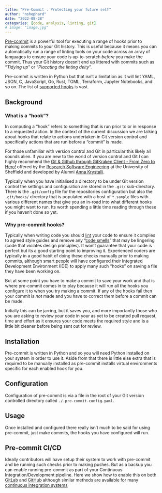 ```yaml
---
title: "Pre-Commit : Protecting your future self"
author: "nshephard"
date: "2022-08-28"
categories: [code, analysis, linting, git]
# image: "image.jpg"
---
```


[Pre-commit](https://pre-commit.com/) is a powerful tool for executing a range of hooks prior to making commits to your
Git history. This is useful because it means you can automatically run a range of linting tools on your code across an
array of languages to ensure your code is up-to-scratch _before_ you make the commit. Thus your Git history doesn't end
up littered with commits such as "_Tidying up_" or "_Placating the linting deity_".

Pre-commit is written in Python but that isn't a limitation as it will lint YAML, JSON, C, JavaScript, Go, Rust, TOML,
Terraform, Jupyter Notebooks, and so on. The list of [supported hooks](https://pre-commit.com/hooks.html) is vast.

## Background

### What is a "hook"?

In computing a "hook" refers to something that is run prior to or in response to a requested action. In the context of
the current discussion we are talking about hooks that relate to actions undertaken in Git version control and
specifically actions that are run before a "commit" is made.

For those unfamiliar with version control and Git in particular this likely all sounds alien. If you are new to the
world of version control and Git I can highly recommend the [Git & Github through GitKraken Client - From Zero to
Hero!](https://srse-git-github-zero2hero.netlify.app/) offered by the [Research Software
Engineering](https://rse.shef.ac.uk) at the University of Sheffield and developed by Alumni [Anna
Krystalli](https://annakrystalli.me/).

Typically when you have initialised a directory to be under Git version control the settings and configuration are
stored in the `.git/` sub-directory. There is the `.git/config` file for the repositories configuration but also the
`.git/hooks/` directory that is populated with a host of `*.sample` files with various different names that give you an
in-road into what different hooks you might want to run. Its worth spending a little time reading through these if you
haven't done so yet.

### Why pre-commit hooks?

Typically when writing code you should [lint](https://rse.shef.ac.uk/blog/2022-04-19-linting/) your code to ensure it
complies to agreed style guides and remove any "[code smells](https://en.wikipedia.org/wiki/Code_smell)" that may be
lingering (code that violates design principles). It won't guarantee that your code is perfect but its a good starting
point to improving it. Experienced coders are typically in a good habit of doing these checks manually prior to making
commits, although smart people will have configured their Integrated Development Environment (IDE) to apply many such
"hooks" on saving a file they have been working on.

But at some point you have to make a commit to save your work and that is where pre-commit comes in to play because it
will run all the hooks you configure it to when you try making a commit. If any of the hooks fail then your commit is
_not_ made and you have to correct them before a commit can be made.

Initially this can be jarring, but it saves you, and more importantly those who you are asking to review your code in
your as yet to be created pull request, time and effort as it ensures your code meets the required style and is a little
bit cleaner before being sent out for review.

## Installation

Pre-commit is written in Python and so you will need Python installed on your system in order to use it. Aside from that
there is little else extra that is required to be manually installed as pre-commit installs virtual environments
specific for each enabled hook for you.

## Configuration

Configuration of pre-commit is via a file in the root of your Git version controlled directory called
`./.pre-commit-config.yaml`.

## Usage

Once installed and configured there really isn't much to be said for using pre-commit, just make commits, the hooks you
have configured will run.

## Pre-commit CI/CD

Ideally contributors will have setup their system to work with pre-commit and be running such checks prior to making
pushes. But as a backup you can enable running pre-commit as part of your Continuous Integration/Development
pipeline. Here we show how to enable this on both [GitLab](https://gitlab.com) and [GitHub](https://github.com) although
similar methods are available for many [continuous integration
systems](https://pre-commit.com/#usage-in-continuous-integration)
